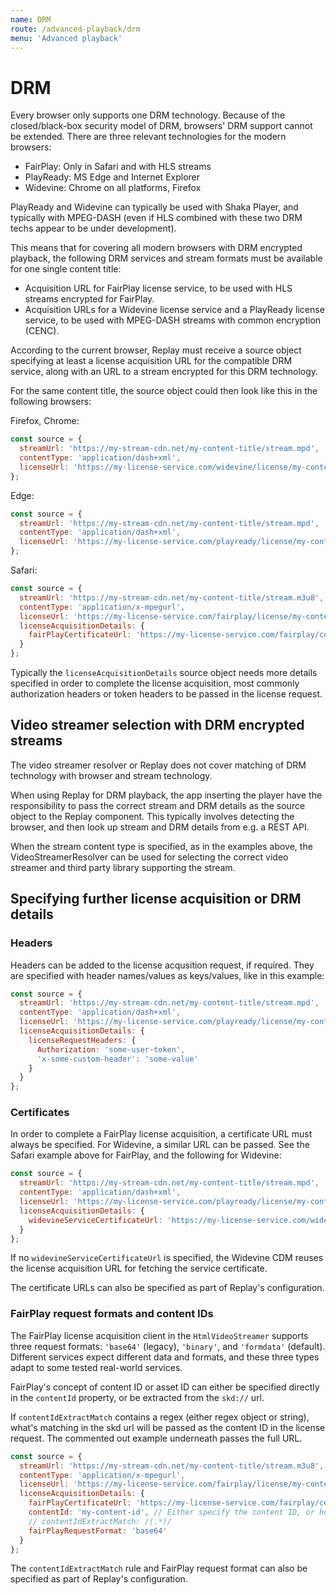 ```yaml
---
name: DRM
route: /advanced-playback/drm
menu: 'Advanced playback'
---
```


# DRM

Every browser only supports one DRM technology. Because of the closed/black-box security model of DRM, browsers' DRM support cannot be extended. There are three relevant technologies for the modern browsers: 

* FairPlay: Only in Safari and with HLS streams
* PlayReady: MS Edge and Internet Explorer
* Widevine: Chrome on all platforms, Firefox

PlayReady and Widevine can typically be used with Shaka Player, and typically with MPEG-DASH (even if HLS combined with these two DRM techs appear to be under development).

This means that for covering all modern browsers with DRM encrypted playback, the following DRM services and stream formats must be available for one single content title:

* Acquisition URL for FairPlay license service, to be used with HLS streams encrypted for FairPlay.
* Acquisition URLs for a Widevine license service and a PlayReady license service, to be used with MPEG-DASH streams with common encryption (CENC).

According to the current browser, Replay must receive a source object specifying at least a license acquisition URL for the compatible DRM service, along with an URL to a stream encrypted for this DRM technology.

For the same content title, the source object could then look like this in the following browsers:

Firefox, Chrome:

```javascript
const source = {
  streamUrl: 'https://my-stream-cdn.net/my-content-title/stream.mpd',
  contentType: 'application/dash+xml',
  licenseUrl: 'https://my-license-service.com/widevine/license/my-content-title'
};
```

Edge:

```javascript
const source = {
  streamUrl: 'https://my-stream-cdn.net/my-content-title/stream.mpd',
  contentType: 'application/dash+xml',
  licenseUrl: 'https://my-license-service.com/playready/license/my-content-title'
};
```

Safari:

```javascript
const source = {
  streamUrl: 'https://my-stream-cdn.net/my-content-title/stream.m3u8',
  contentType: 'application/x-mpegurl',
  licenseUrl: 'https://my-license-service.com/fairplay/license/my-content-title',
  licenseAcquisitionDetails: {
    fairPlayCertificateUrl: 'https://my-license-service.com/fairplay/certificate'    
  }
};
```

Typically the `licenseAcquisitionDetails` source object needs more details specified in order to complete the license acquisition, most commonly authorization headers or token headers to be passed in the license request.

## Video streamer selection with DRM encrypted streams

The video streamer resolver or Replay does not cover matching of DRM technology with browser and stream technology.

When using Replay for DRM playback, the app inserting the player have the responsibility to pass the correct stream and DRM details as the source object to the Replay component. This typically involves detecting the browser, and then look up stream and DRM details from e.g. a REST API.

When the stream content type is specified, as in the examples above, the VideoStreamerResolver can be used for selecting the correct video streamer and third party library supporting the stream.

## Specifying further license acquisition or DRM details

### Headers

Headers can be added to the license acqusition request, if required. They are specified with header names/values as keys/values, like in this example:

```javascript
const source = {
  streamUrl: 'https://my-stream-cdn.net/my-content-title/stream.mpd',
  contentType: 'application/dash+xml',
  licenseUrl: 'https://my-license-service.com/playready/license/my-content-title'
  licenseAcquisitionDetails: {
    licenseRequestHeaders: {
      Authorization: 'some-user-token',
      'x-some-custom-header': 'some-value'
    }    
  }
};
```

### Certificates

In order to complete a FairPlay license acquisition, a certificate URL must always be specified. For Widevine, a similar URL can be passed. See the Safari example above for FairPlay, and the following for Widevine:

```javascript
const source = {
  streamUrl: 'https://my-stream-cdn.net/my-content-title/stream.mpd',
  contentType: 'application/dash+xml',
  licenseUrl: 'https://my-license-service.com/playready/license/my-content-title',
  licenseAcquisitionDetails: {
    widevineServiceCertificateUrl: 'https://my-license-service.com/widevine/certificate'      
  }
};
```

If no `widevineServiceCertificateUrl` is specified, the Widevine CDM reuses the license acquisition URL for fetching the service certificate.

The certificate URLs can also be specified as part of Replay's configuration.

### FairPlay request formats and content IDs

The FairPlay license acquisition client in the `HtmlVideoStreamer` supports three request formats: `'base64'` (legacy), `'binary'`, and `'formdata'` (default). Different services expect different data and formats, and these three types adapt to some tested real-world services.

FairPlay's concept of content ID or asset ID can either be specified directly in the `contentId` property, or be extracted from the `skd://` url. 

If `contentIdExtractMatch` contains a regex (either regex object or string), what's matching in the skd url will be passed as the content ID in the license request. The commented out example underneath passes the full URL.

```javascript
const source = {
  streamUrl: 'https://my-stream-cdn.net/my-content-title/stream.m3u8',
  contentType: 'application/x-mpegurl',
  licenseUrl: 'https://my-license-service.com/fairplay/license/my-content-title',
  licenseAcquisitionDetails: {
    fairPlayCertificateUrl: 'https://my-license-service.com/fairplay/certificate',
    contentId: 'my-content-id', // Either specify the content ID, or how to extract it:
    // contentIdExtractMatch: /(.*)/
    fairPlayRequestFormat: 'base64' 
  }
};
```

The `contentIdExtractMatch` rule and FairPlay request format can also be specified as part of Replay's configuration.
